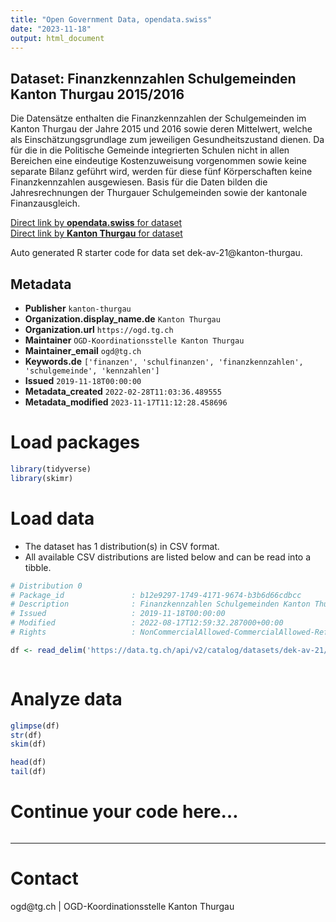 ```yaml
---
title: "Open Government Data, opendata.swiss"
date: "2023-11-18"
output: html_document
---
```


## Dataset: Finanzkennzahlen Schulgemeinden Kanton Thurgau 2015/2016

Die Datensätze enthalten die Finanzkennzahlen der Schulgemeinden im Kanton Thurgau der Jahre 2015 und 2016 sowie deren Mittelwert, welche als Einschätzungsgrundlage zum jeweiligen Gesundheitszustand dienen. Da für die in die Politische Gemeinde integrierten Schulen nicht in allen Bereichen eine eindeutige Kostenzuweisung vorgenommen sowie keine separate Bilanz geführt wird, werden für diese fünf Körperschaften keine Finanzkennzahlen ausgewiesen. Basis für die Daten bilden die Jahresrechnungen der Thurgauer Schulgemeinden sowie der kantonale Finanzausgleich.

[Direct link by **opendata.swiss** for dataset](https://opendata.swiss/de/dataset/finanzkennzahlen-schulgemeinden-kanton-thurgau-2015-2016)<br>
[Direct link by **Kanton Thurgau** for dataset](https://data.tg.ch/explore/dataset/dek-av-21/)

Auto generated R starter code for data set dek-av-21@kanton-thurgau.

## Metadata

- **Publisher** `kanton-thurgau`
- **Organization.display_name.de** `Kanton Thurgau`
- **Organization.url** `https://ogd.tg.ch`
- **Maintainer** `OGD-Koordinationsstelle Kanton Thurgau`
- **Maintainer_email** `ogd@tg.ch`
- **Keywords.de** `['finanzen', 'schulfinanzen', 'finanzkennzahlen', 'schulgemeinde', 'kennzahlen']`
- **Issued** `2019-11-18T00:00:00`
- **Metadata_created** `2022-02-28T11:03:36.489555`
- **Metadata_modified** `2023-11-17T11:12:28.458696`


# Load packages

```r

library(tidyverse)
library(skimr)

```

# Load data

-   The dataset has 1 distribution(s) in CSV format.
-   All available CSV distributions are listed below and can be read into a tibble.

```r

# Distribution 0
# Package_id               : b12e9297-1749-4171-9674-b3b6d66cdbcc
# Description              : Finanzkennzahlen Schulgemeinden Kanton Thurgau 2015/2016 (csv)
# Issued                   : 2019-11-18T00:00:00
# Modified                 : 2022-08-17T12:59:32.287000+00:00
# Rights                   : NonCommercialAllowed-CommercialAllowed-ReferenceRequired

df <- read_delim('https://data.tg.ch/api/v2/catalog/datasets/dek-av-21/exports/csv')



```

# Analyze data

```r

glimpse(df)
str(df)
skim(df)

head(df)
tail(df)

```

# Continue your code here...

```r

```

------------------------------------------------------------------------

# Contact

ogd@tg.ch | OGD-Koordinationsstelle Kanton Thurgau
